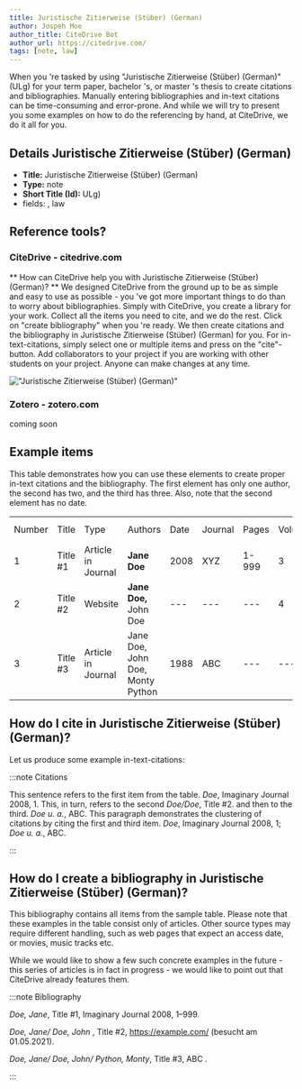 ```yaml
---
title: Juristische Zitierweise (Stüber) (German)
author: Jospeh Moe
author_title: CiteDrive Bot
author_url: https://citedrive.com/
tags: [note, law]
---
```


When you 're tasked by using "Juristische Zitierweise (Stüber) (German)" (ULg) for your term paper, bachelor 's, or master 's thesis to create citations and bibliographies.
Manually entering bibliographies and in-text citations can be time-consuming and error-prone. And while we will try to present you some examples on how to do the referencing by hand, at CiteDrive, we do it all for you.

## Details  Juristische Zitierweise (Stüber) (German)
* **Title:** Juristische Zitierweise (Stüber) (German)
* **Type:** note
* **Short Title (Id):** ULg)
* fields: , law

## Reference tools?
### CiteDrive - citedrive.com
** How can CiteDrive help you with Juristische Zitierweise (Stüber) (German)? **
We designed CiteDrive from the ground up to be as simple and easy to use as possible - you 've got more important things to do than to worry about bibliographies. Simply with CiteDrive, you create a library for your work. Collect all the items you need to cite, and we do the rest. Click on "create bibliography" when you 're ready. We then create citations and the bibliography in Juristische Zitierweise (Stüber) (German) for you. For in-text-citations, simply select one or multiple items and press on the "cite"-button. Add collaborators to your project if you are working with other students on your project. Anyone can make changes at any time.


!["Juristische Zitierweise (Stüber) (German)"](images/juristische-zitierweise-stuber-german.svg "Choose Juristische Zitierweise (Stüber) (German) in the CiteDrive App")

### Zotero - zotero.com

coming soon

## Example items

This table demonstrates how you can use these elements to create proper in-text citations and the bibliography. The first element has only one author, the second has two, and the third has three. Also, note that the second element has no date.


<table>
  <tr>
   <td>Number
   </td>
   <td>Title
   </td>
   <td>Type
   </td>
   <td>Authors
   </td>
   <td>Date
   </td>
   <td>Journal
   </td>
   <td>Pages
   </td>
   <td>Volume
   </td>
   <td>Issue
   </td>
   <td>Access Date
   </td>
  </tr>
  <tr>
   <td>1
   </td>
   <td>Title #1
   </td>
   <td>Article in Journal
   </td>
   <td><strong>Jane Doe</strong>
   </td>
   <td>2008
   </td>
   <td>XYZ
   </td>
   <td>1-999
   </td>
   <td>3
   </td>
   <td>2
   </td>
   <td>--
   </td>
  </tr>
  <tr>
   <td>
2
   </td>
   <td>Title #2
   </td>
   <td>Website
   </td>
   <td><strong>Jane Doe, </strong>John Doe
   </td>
   <td>---
   </td>
   <td>---
   </td>
   <td>---
   </td>
   <td>4
   </td>
   <td>---
   </td>
   <td>2020-05-01
   </td>
  </tr>
  <tr>
   <td>3
   </td>
   <td>Title #3
   </td>
   <td>Article in Journal
   </td>
   <td>Jane Doe, John Doe, Monty Python
   </td>
   <td>1988
   </td>
   <td>ABC
   </td>
   <td>---
   </td>
   <td>---
   </td>
   <td>16
   </td>
   <td>---
   </td>
  </tr>
</table>



## How do I cite in  Juristische Zitierweise (Stüber) (German)?

Let us produce some example in-text-citations:

:::note Citations


This sentence refers to the first item from the table. <i>Doe</i>, Imaginary Journal 2008, 1. This, in turn, refers to the second <i>Doe/Doe</i>, Title #2.
and then to the third.  <i>Doe u. a.</i>, ABC.
This paragraph demonstrates the clustering of citations by citing the first and third item. <i>Doe</i>, Imaginary Journal 2008, 1; <i>Doe u. a.</i>, ABC.

:::

## How do I create a bibliography in Juristische Zitierweise (Stüber) (German)?

This bibliography contains all items from the sample table. Please note that these examples in the table consist only of articles. Other source types may require different handling, such as web pages that expect an access date, or movies, music tracks etc.

While we would like to show a few such concrete examples in the future - this series of articles is in fact in progress - we would like to point out that CiteDrive already features them.

:::note Bibliography

<i>Doe, Jane</i>, Title #1, Imaginary Journal  2008, 1–999.

<i>Doe, Jane/ Doe, John </i>, Title #2, https://example.com/ (besucht am 01.05.2021).

<i>Doe, Jane/ Doe, John/ Python, Monty</i>, Title #3, ABC .



:::


        